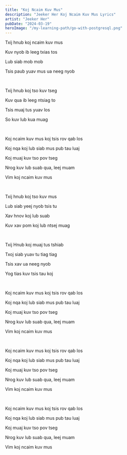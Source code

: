 ```yaml
---
title: "Koj Ncaim Kuv Mus"
description: "Jeeker Her Koj Ncaim Kuv Mus Lyrics"
artist: "Jeeker Her"
pubDate: "2024-03-19"
heroImage: "/my-learning-path/go-with-postgresql.png"
---
```


Txij hnub koj ncaim kuv mus

Kuv nyob ib leeg txias tos

Lub siab mob mob

Tsis paub yuav mus ua neeg nyob

<br />

Txij hnub koj tso kuv tseg

Kuv qua ib leeg ntsiag to

Tsis muaj tus yuav los

So kuv lub kua muag

<br />

Koj ncaim kuv mus koj tsis rov qab los

Koj nqa koj lub siab mus pub tau luaj

Koj muaj kuv tso pov tseg

Nrog kuv lub suab qua, leej muam

Vim koj ncaim kuv mus

<br />

Txij hnub koj tso kuv mus

Lub siab yeej nyob tsis tu

Xav hnov koj lub suab

Kuv xav pom koj lub ntsej muag

<br />

Txij Hnub koj muaj tus tshiab

Txoj siab yuav tu tiag tiag

Tsis xav ua neeg nyob

Yog tias kuv tsis tau koj

<br />

Koj ncaim kuv mus koj tsis rov qab los

Koj nqa koj lub siab mus pub tau luaj

Koj muaj kuv tso pov tseg

Nrog kuv lub suab qua, leej muam

Vim koj ncaim kuv mus

<br />

Koj ncaim kuv mus koj tsis rov qab los

Koj nqa koj lub siab mus pub tau luaj

Koj muaj kuv tso pov tseg

Nrog kuv lub suab qua, leej muam

Vim koj ncaim kuv mus

<br />

Koj ncaim kuv mus koj tsis rov qab los

Koj nqa koj lub siab mus pub tau luaj

Koj muaj kuv tso pov tseg

Nrog kuv lub suab qua, leej muam

Vim koj ncaim kuv mus
